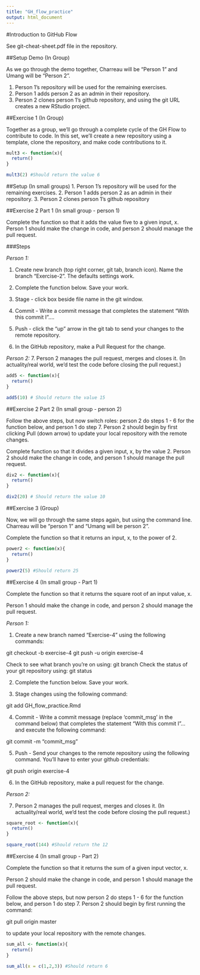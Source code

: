 ```yaml
---
title: "GH_flow_practice"
output: html_document
---
```


#Introduction to GitHub Flow

See git-cheat-sheet.pdf file in the repository.

##Setup Demo (In Group)

As we go through the demo together, Charreau will be "Person 1" and Umang will be "Person 2".

1. Person 1's repository will be used for the remaining exercises. 
2. Person 1 adds person 2 as an admin in their repository.
3. Person 2 clones person 1's github repository, and using the git URL creates a new RStudio project.


##Exercise 1 (In Group)

Together as a group, we'll go through a complete cycle of the GH Flow to contribute to code. In this set, we'll create a new repository using a template, clone the repository, and make code contributions to it. 

```r
mult3 <- function(x){
  return()
}

mult3(2) #Should return the value 6
```

##Setup (In small groups)
1. Person 1's repository will be used for the remaining exercises. 
2. Person 1 adds person 2 as an admin in their repository.
3. Person 2 clones person 1's github repository

##Exercise 2 Part 1 (In small group - person 1)

Complete the function so that it adds the value five to a given input, x.
Person 1 should make the change in code, and person 2 should manage the pull request.

###Steps

*Person 1:*

1. Create new branch (top right corner, git tab, branch icon). Name the branch "Exercise-2". The defaults settings work.

2. Complete the function below. Save your work.

3. Stage - click box beside file name in the git window.

4. Commit - Write a commit message that completes the statement "With this commit I"....

5. Push - click the "up" arrow in the git tab to send your changes to the remote repository. 

6. In the GitHub repository, make a Pull Request for the change.

*Person 2:*
7. Person 2 manages the pull request, merges and closes it. (In actuality/real world, we'd test the code before closing the pull request.)

```r
add5 <- function(x){
  return()
}

add5(10) # Should return the value 15
```

##Exercise 2 Part 2 (In small group - person 2)

Follow the above steps, but now switch roles: person 2 do steps 1 - 6 for the function below, and person 1 do step 7.  Person 2 should begin by first clicking Pull (down arrow) to update your local repository with the remote changes.

Complete function so that it divides a given input, x, by the value 2.
Person 2 should make the change in code, and person 1 should manage the pull request.

```r

div2 <- function(x){
  return()
}

div2(20) # Should return the value 10
```

##Exercise 3 (Group)

Now, we will go through the same steps again, but using the command line. Charreau will be "person 1" and "Umang will be person 2". 

Complete the function so that it returns an input, x, to the power of 2. 

```r
power2 <- function(x){
  return()
}

power2(5) #Should return 25
```

##Exercise 4 (In small group - Part 1)

Complete the function so that it returns the square root of an input value, x.

Person 1 should make the change in code, and person 2 should manage the pull request.

*Person 1:*

1. Create a new branch named "Exercise-4" using the following commands:

git checkout -b exercise-4 
git push -u origin exercise-4

Check to see what branch you're on using: git branch
Check the status of your git repository using: git status

2. Complete the function below. Save your work.

3. Stage changes using the following command:

git add GH_flow_practice.Rmd

4. Commit - Write a commit message (replace 'commit_msg' in the command below) that completes the statement "With this commit I"... and execute the following command:

git commit -m "commit_msg"

5. Push - Send your changes to the remote repository using the following command.  You'll have to enter your github credentials:

git push origin exercise-4

6. In the GitHub repository, make a pull request for the change.

*Person 2:*

7. Person 2 manages the pull request, merges and closes it. (In actuality/real world, we'd test the code before closing the pull request.)


```r
square_root <- function(x){
  return()
}

square_root(144) #Should return the 12
```

##Exercise 4 (In small group - Part 2)

Complete the function so that it returns the sum of a given input vector, x.

Person 2 should make the change in code, and person 1 should manage the pull request.

Follow the above steps, but now person 2 do steps 1 - 6 for the function below, and person 1 do step 7.  Person 2 should begin by first running the command:

git pull origin master

to update your local repository with the remote changes.

```r
sum_all <- function(x){
  return()
}

sum_all(x = c(1,2,3)) #Should return 6
```
